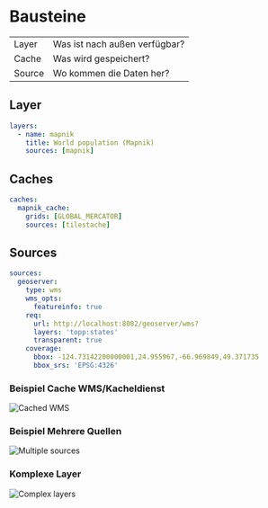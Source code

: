 # Bausteine



<table>
<tbody>
  <tr>
    <td><div className="box" style={{background: "#FFFC79"}}>Layer</div></td>
    <td>Was ist nach außen verfügbar?</td>
  </tr>
  <tr>
    <td><div className="box" style={{background: "#73FDFF"}}>Cache</div></td>
    <td>Was wird gespeichert?</td>
  </tr>
  <tr>
    <td><div className="box" style={{background: "#FFD479"}}>Source</div></td>
    <td>Wo kommen die Daten her?</td>
  </tr>
</tbody>
</table>


## Layer
```yaml
layers:
  - name: mapnik
    title: World population (Mapnik)
    sources: [mapnik]
```

## Caches
```yaml
caches:
  mapnik_cache:
    grids: [GLOBAL_MERCATOR]
    sources: [tilestache]
```

## Sources
```yaml
sources:
  geoserver:
    type: wms
    wms_opts:
      featureinfo: true
    req:
      url: http://localhost:8082/geoserver/wms?
      layers: 'topp:states'
      transparent: true
    coverage:
      bbox: -124.73142200000001,24.955967,-66.969849,49.371735
      bbox_srs: 'EPSG:4326'
```

### Beispiel Cache WMS/Kacheldienst

![Cached WMS](/img/cached_wms.png)

### Beispiel Mehrere Quellen

![Multiple sources](/img/multiple_sources.png)

### Komplexe Layer

![Complex layers](/img/complex_layers.png)
